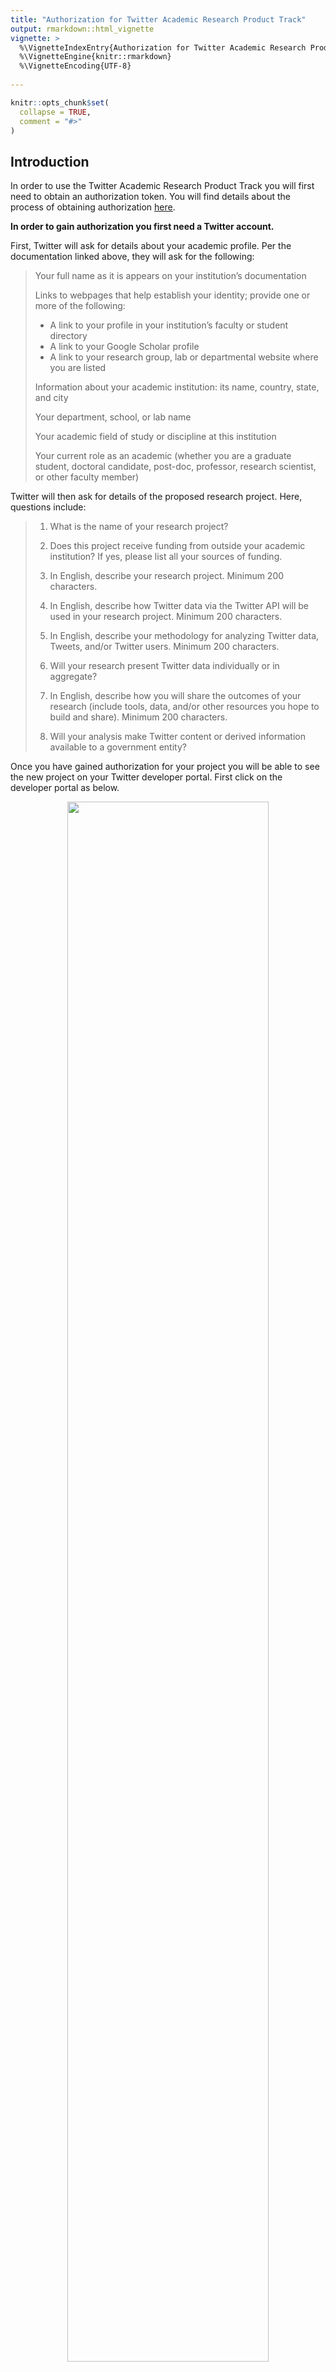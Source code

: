 ```yaml
---
title: "Authorization for Twitter Academic Research Product Track"
output: rmarkdown::html_vignette
vignette: >
  %\VignetteIndexEntry{Authorization for Twitter Academic Research Product Track}
  %\VignetteEngine{knitr::rmarkdown}
  %\VignetteEncoding{UTF-8}
  
---
```


```r
knitr::opts_chunk$set(
  collapse = TRUE,
  comment = "#>"
)
```

## Introduction

In order to use the Twitter Academic Research Product Track you will first need to obtain an authorization token. You will find details about the process of obtaining authorization [here](https://developer.twitter.com/en/solutions/academic-research/application-info). 

**In order to gain authorization you first need a Twitter account.**

First, Twitter will ask for details about your academic profile. Per the documentation linked above, they will ask for the following:

> Your full name as it is appears on your institution’s documentation
> 
>   Links to webpages that help establish your identity; provide one or more of the following:
> 
>   - A link to your profile in your institution’s faculty or student directory
>   - A link to your Google Scholar profile
>   - A link to your research group, lab or departmental website where you are listed
> 
>   Information about your academic institution: its name, country, state, and city
> 
>   Your department, school, or lab name
> 
>   Your academic field of study or discipline at this institution
> 
>   Your current role as an academic (whether you are a graduate student, doctoral candidate,       post-doc, professor, research scientist, or other faculty member)

Twitter will then ask for details of the proposed research project. Here, questions include:

> 1. What is the name of your research project?
>
> 2. Does this project receive funding from outside your academic institution? If yes, please list all your sources of funding.
>
> 3. In English, describe your research project. Minimum 200 characters.
>
> 4. In English, describe how Twitter data via the Twitter API will be used in your research project. Minimum 200 characters.
>
> 5. In English, describe your methodology for analyzing Twitter data, Tweets, and/or Twitter users. Minimum 200 characters.
>
> 6. Will your research present Twitter data individually or in aggregate?
>
> 7. In English, describe how you will share the outcomes of your research (include tools, data, and/or other resources you hope to build and share). Minimum 200 characters.
>
> 8. Will your analysis make Twitter content or derived information available to a government entity?

Once you have gained authorization for your project you will be able to see the new project on your Twitter developer portal. First click on the developer portal as below. 


<center>
![](files/twitterdev2.png){width=80%}
</center>


Here you will see your new project, and the name you gave it, appear on the left hand side. Once you have associated an App with this project, it will also appear below the name of the project. Here, I have several Apps authorized to query the basic API. I have one App, named "gencap", that is associated with my Academic Research Product Track project. 

<center>
![](files/twitterdev3.png){width=80%}
</center>

When you click on the project, you will first see how much of your monthly cap of 10m tweets you have spent. You will also see the App associated with your project below the monthly tweet cap usage information.

<center>
![](files/twitterdev4.png){width=80%}
</center>

By clicking on the Settings icons for the App, you will be taken through to the information about the App associated with the project. Here, you will see two options listed, for "Settings" and "Keys and Tokens."

<center>
![](files/twitterdev5.png){width=80%}
</center>

Beside the panel for Bearer Token, you will see an option to Regenerate the token. You can do this if you have not stored the information about the token and no longer have access to it. It is important to store information on the Bearer Token to avoid having to continually regenerate the Bearer Token information.

<center>
![](files/twitterdev6.png){width=80%}
</center>

Once you have the Bearer Token, you are ready to use `academictwitteR`.

It is not advisable to save your bearer token within your scripts. Instead, we advise saving it as an environment variable. Please consult `?get_bearer` for more details.


